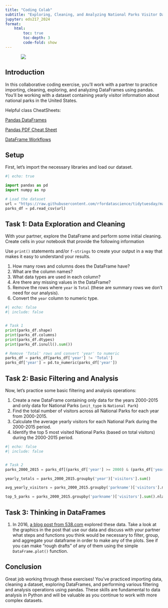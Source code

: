 ```yaml
---
title: "Coding Colab"
subtitle: "Exploring, Cleaning, and Analyzing National Parks Visitor Data with Pandas"
jupyter: eds217_2024
format: 
    html:
        toc: true
        toc-depth: 3
        code-fold: show
---
```


::: {style="width: 80%; margin: auto;"}
![](https://images.unsplash.com/photo-1472396961693-142e6e269027?q=80&w=3052&auto=format&fit=crop&ixlib=rb-4.0.3&ixid=M3wxMjA3fDB8MHxwaG90by1wYWdlfHx8fGVufDB8fHx8fA%3D%3D)
:::

## Introduction

In this collaborative coding exercise, you'll work with a partner to practice importing, cleaning, exploring, and analyzing DataFrames using pandas. You'll be working with a dataset containing yearly visitor information about national parks in the United States.

Helpful class CheatSheets:

[Pandas DataFrames](../cheatsheets/pandas_dataframes.qmd)

[Pandas PDF Cheat Sheet](../cheatsheets/Pandas_Cheat_Sheet.pdf)

[DataFrame Workflows](../cheatsheets/workflow_methods.qmd)

## Setup

First, let's import the necessary libraries and load our dataset.

```python
#| echo: true

import pandas as pd
import numpy as np

# Load the dataset
url = "https://raw.githubusercontent.com/rfordatascience/tidytuesday/master/data/2019/2019-09-17/national_parks.csv"
parks_df = pd.read_csv(url)
```

## Task 1: Data Exploration and Cleaning

With your partner, explore the DataFrame and perform some initial cleaning. Create cells in your notebook that provide the following information

:::{.callout-tip}
Use `print()` statements and/or `f-strings` to create your output in a way that makes it easy to understand your results.
:::

1. How many rows and columns does the DataFrame have?
2. What are the column names?
3. What data types are used in each column?
4. Are there any missing values in the DataFrame?
5. Remove the rows where `year` is `Total` (these are summary rows we don't need for our analysis).
6. Convert the `year` column to numeric type.


```python
#| echo: false
#| include: false


# Task 1
print(parks_df.shape)
print(parks_df.columns)
print(parks_df.dtypes)
print(parks_df.isnull().sum())

# Remove 'Total' rows and convert 'year' to numeric
parks_df = parks_df[parks_df['year'] != 'Total']
parks_df['year'] = pd.to_numeric(parks_df['year'])


```

## Task 2: Basic Filtering and Analysis

Now, let's practice some basic filtering and analysis operations:

1. Create a new DataFrame containing only data for the years 2000-2015 and only data for National Parks (`unit_type` is `National Park`)
2. Find the total number of visitors across all National Parks for each year from 2000-2015.
3. Calculate the average yearly visitors for each National Park during the 2000-2015 period.
4. Identify the top 5 most visited National Parks (based on total visitors) during the 2000-2015 period.

```python
#| echo: false
#| include: false


# Task 2
parks_2000_2015 = parks_df[(parks_df['year'] >= 2000) & (parks_df['year'] <= 2015)]

yearly_totals = parks_2000_2015.groupby('year')['visitors'].sum()

avg_yearly_visitors = parks_2000_2015.groupby('parkname')['visitors'].mean()

top_5_parks = parks_2000_2015.groupby('parkname')['visitors'].sum().nlargest(5)

```

## Task 3: Thinking in DataFrames

1. In 2016, [a blog post from 538.com](https://fivethirtyeight.com/features/the-national-parks-have-never-been-more-popular/)  explored these data. Take a look at the graphics in the post that use our data and discuss with your partner what steps and functions you think would be necessary to filter, group, and aggregate your dataframe in order to make any of the plots. See if you can make "rough drafts" of any of them using the simple `DataFrame.plot()` function.

## Conclusion

Great job working through these exercises! You've practiced importing data, cleaning a dataset, exploring DataFrames, and performing various filtering and analysis operations using pandas. These skills are fundamental to data analysis in Python and will be valuable as you continue to work with more complex datasets.
